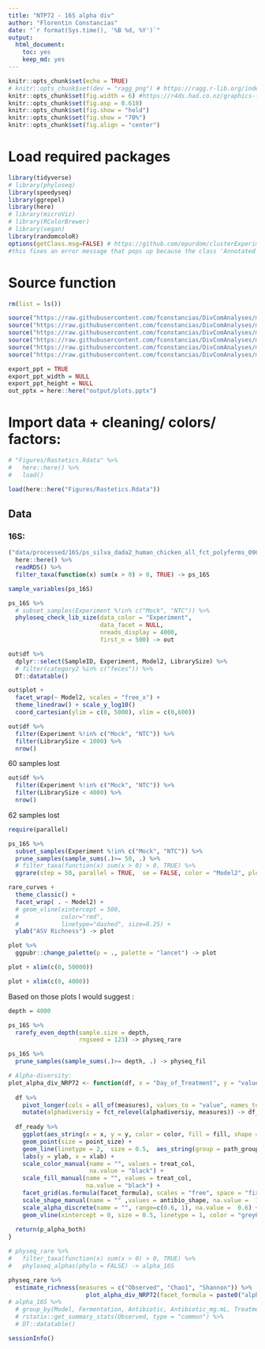 ```yaml
---
title: "NTP72 - 16S alpha div"
author: "Florentin Constancias"
date: "`r format(Sys.time(), '%B %d, %Y')`"
output: 
  html_document: 
    toc: yes
    keep_md: yes
---
```


```r
knitr::opts_chunk$set(echo = TRUE)
# knitr::opts_chunk$set(dev = "ragg_png") # https://ragg.r-lib.org/index.html
knitr::opts_chunk$set(fig.width = 6) #https://r4ds.had.co.nz/graphics-for-communication.html#figure-sizing
knitr::opts_chunk$set(fig.asp = 0.618)
knitr::opts_chunk$set(fig.show = "hold")
knitr::opts_chunk$set(fig.show = "70%")
knitr::opts_chunk$set(fig.align = "center")
```

# Load required packages

```r
library(tidyverse)
# library(phyloseq)
library(speedyseq)
library(ggrepel)
library(here)
# library(microViz)
# library(RColorBrewer)
# library(vegan)
library(randomcoloR)
options(getClass.msg=FALSE) # https://github.com/epurdom/clusterExperiment/issues/66
#this fixes an error message that pops up because the class 'Annotated' is defined in two different packages
```

# Source function

```r
rm(list = ls())

source("https://raw.githubusercontent.com/fconstancias/DivComAnalyses/master/R/phyloseq_taxa_tests.R")
source("https://raw.githubusercontent.com/fconstancias/DivComAnalyses/master/R/phyloseq_normalisation.R")
source("https://raw.githubusercontent.com/fconstancias/DivComAnalyses/master/R/phyloseq_alpha.R")
source("https://raw.githubusercontent.com/fconstancias/DivComAnalyses/master/R/phyloseq_beta.R")
source("https://raw.githubusercontent.com/fconstancias/DivComAnalyses/master/R/phyloseq_heatmap.R")
source("https://raw.githubusercontent.com/fconstancias/DivComAnalyses/master/R/phyloseq_varia.R")

```


```r
export_ppt = TRUE
export_ppt_width = NULL
export_ppt_height = NULL
out_pptx = here::here("output/plots.pptx")
```

# Import data + cleaning/ colors/ factors:

```r
# "Figures/Rastetics.Rdata" %>%
#   here::here() %>% 
#   load()

load(here::here("Figures/Rastetics.Rdata"))
```

## Data

### 16S:
```r
("data/processed/16S/ps_silva_dada2_human_chicken_all_fct_polyferms_090922.RDS") %>% 
  here::here() %>% 
  readRDS() %>% 
  filter_taxa(function(x) sum(x > 0) > 0, TRUE) -> ps_16S
```

```r

sample_variables(ps_16S)
```

```r
ps_16S %>%
  # subset_samples(Experiment %!in% c("Mock", "NTC")) %>%
  phyloseq_check_lib_size(data_color = "Experiment", 
                          data_facet = NULL, 
                          nreads_display = 4000, 
                          first_n = 500) -> out

out$df %>%
  dplyr::select(SampleID, Experiment, Model2, LibrarySize) %>%
  # filter(category2 %in% c("feces")) %>%
  DT::datatable()

```
```r
out$plot +
  facet_wrap(~ Model2, scales = "free_x") +
  theme_linedraw() + scale_y_log10()
  coord_cartesian(ylim = c(0, 5000), xlim = c(0,600))
```

```r
out$df %>% 
  filter(Experiment %!in% c("Mock", "NTC")) %>% 
  filter(LibrarySize < 1000) %>% 
  nrow()
```

60 samples lost 


```r
out$df %>% 
  filter(Experiment %!in% c("Mock", "NTC")) %>% 
  filter(LibrarySize < 4000) %>% 
  nrow()
```

62 samples lost 


```r
require(parallel)

ps_16S %>%
  subset_samples(Experiment %!in% c("Mock", "NTC")) %>% 
  prune_samples(sample_sums(.)>= 50, .) %>% 
  # filter_taxa(function(x) sum(x > 0) > 0, TRUE) %>% 
  ggrare(step = 50, parallel = TRUE,  se = FALSE, color = "Model2", plot = FALSE) -> rare_curves
```

```r
rare_curves +
  theme_classic() +
  facet_wrap( . ~ Model2) +
  # geom_vline(xintercept = 500,
  #            color="red",
  #            linetype="dashed", size=0.25) +
  ylab("ASV Richness") -> plot

plot %>% 
  ggpubr::change_palette(p = ., palette = "lancet") -> plot


```

```r
plot + xlim(c(0, 50000))
```


```r
plot + xlim(c(0, 4000))
```

Based on those plots I would suggest :
```r
depth = 4000

ps_16S %>%
  rarefy_even_depth(sample.size = depth,
                    rngseed = 123) -> physeq_rare

ps_16S %>%
  prune_samples(sample_sums(.)>= depth, .) -> physeq_fil

```


```r
# Alpha-diversity:
plot_alpha_div_NRP72 <- function(df, x = "Day_of_Treatment", y = "value",  point_size = 2.5, color = "Treatment", fill  = "Treatment", shape = "Antibiotic", alpha = "Antibiotic_mg.L", facet_formula = paste0("alphadiversiy ~  Model2 "), ylab = "Resistome alpha-diversity", xlab = "Days (Treatment)", measures = c("Observed"), path_group = "interaction(Model, Fermentation, Reactor_Treatment)"){
  
  df %>% 
    pivot_longer(cols = all_of(measures), values_to = "value", names_to = 'alphadiversiy', values_drop_na  = TRUE) %>%
    mutate(alphadiversiy = fct_relevel(alphadiversiy, measures)) -> df_ready
  
  df_ready %>% 
    ggplot(aes_string(x = x, y = y, color = color, fill = fill, shape = shape, alpha = alpha)) + #shape = Fermentation
    geom_point(size = point_size) + 
    geom_line(linetype = 2,  size = 0.5,  aes_string(group = path_group)) +
    labs(y = ylab, x = xlab) +
    scale_color_manual(name = "", values = treat_col,
                       na.value = "black") +
    scale_fill_manual(name = "", values = treat_col,
                      na.value = "black") +
    facet_grid(as.formula(facet_formula), scales = "free", space = "fixed", drop = TRUE) +
    scale_shape_manual(name = "" ,values = antibio_shape, na.value =  17) +
    scale_alpha_discrete(name = "", range=c(0.6, 1), na.value =  0.6) + 
    geom_vline(xintercept = 0, size = 0.5, linetype = 1, color = "grey60") -> p_alpha_both
  
  return(p_alpha_both)
}
```



```r
# physeq_rare %>% 
#   filter_taxa(function(x) sum(x > 0) > 0, TRUE) %>% 
#   phyloseq_alphas(phylo = FALSE) -> alpha_16S

physeq_rare %>%  
  estimate_richness(measures = c("Observed", "Chao1", "Shannon")) %>% 
                      plot_alpha_div_NRP72(facet_formula = paste0("alphadiversiy ~  Model ")) 
# alpha_16S %>% 
  # group_by(Model, Fermentation, Antibiotic, Antibiotic_mg.mL, Treatment, Phase, Period) %>% 
  # rstatix::get_summary_stats(Observed, type = "common") %>% 
  # DT::datatable()
```


```r
sessionInfo()
```

